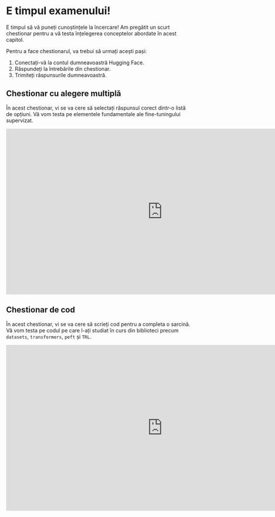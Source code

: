 # E timpul examenului!

E timpul să vă puneți cunoștințele la încercare! Am pregătit un scurt chestionar pentru a vă testa înțelegerea conceptelor abordate în acest capitol.

Pentru a face chestionarul, va trebui să urmați acești pași:

1. Conectați-vă la contul dumneavoastră Hugging Face.
2. Răspundeți la întrebările din chestionar.
3. Trimiteți răspunsurile dumneavoastră.

## Chestionar cu alegere multiplă

În acest chestionar, vi se va cere să selectați răspunsul corect dintr-o listă de opțiuni. Vă vom testa pe elementele fundamentale ale fine-tuningului supervizat.

<iframe
	src="https://nlp-course-supervised-finetuning-quiz.hf.space"
	frameborder="0"
	width="850"
	height="450"
></iframe>

## Chestionar de cod

În acest chestionar, vi se va cere să scrieți cod pentru a completa o sarcină. Vă vom testa pe codul pe care l-ați studiat în curs din biblioteci precum `datasets`, `transformers`, `peft` și `TRL`.

<iframe
	src="https://nlp-course-sft-code-quiz.hf.space"
	frameborder="0"
	width="850"
	height="450"
></iframe> 